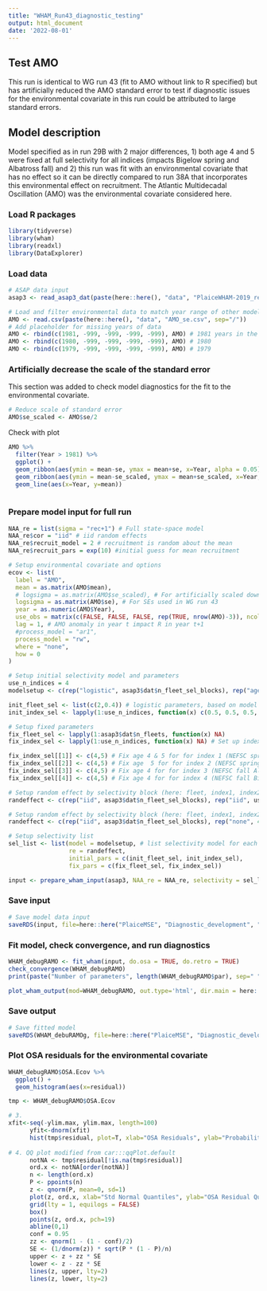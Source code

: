 ```yaml
---
title: "WHAM_Run43_diagnostic_testing"
output: html_document
date: '2022-08-01'
---
```

  
## Test AMO 
This run is identical to WG run 43 (fit to AMO without link to R specified) but has artificially reduced the AMO standard error to test if diagnostic issues for the environmental covariate in this run could be attributed to large standard errors. 
  
## Model description
Model specified as in run 29B with 2 major differences, 1) both age 4 and 5 were fixed at full selectivity for all indices (impacts Bigelow spring and Albatross fall) and 2) this run was fit with an environmental covariate that has no effect so it can be directly compared to run 38A that incorporates this environmental effect on recruitment. The Atlantic Multidecadal Oscillation (AMO) was the environmental covariate considered here.

### Load R packages
```r
library(tidyverse)
library(wham)
library(readxl)
library(DataExplorer)
```

### Load data
```r
# ASAP data input
asap3 <- read_asap3_dat(paste(here::here(), "data", "PlaiceWHAM-2019_revised_NEFSC-LW-WAA_splitNEFSC-BigUnit.DAT", sep="/"))

# Load and filter environmental data to match year range of other model data
AMO <- read.csv(paste(here::here(), "data", "AMO_se.csv", sep="/"))
# Add placeholder for missing years of data
AMO <- rbind(c(1981, -999, -999, -999, -999), AMO) # 1981 years in the wrong order will cause R to bomb
AMO <- rbind(c(1980, -999, -999, -999, -999), AMO) # 1980
AMO <- rbind(c(1979, -999, -999, -999, -999), AMO) # 1979
```

### Artificially decrease the scale of the standard error
This section was added to check model diagnostics for the fit to the environmental covariate.
```r
# Reduce scale of standard error
AMO$se_scaled <- AMO$se/2

```
Check with plot
```r
AMO %>%
  filter(Year > 1981) %>%
  ggplot() +
  geom_ribbon(aes(ymin = mean-se, ymax = mean+se, x=Year, alpha = 0.05)) + # Original SE
  geom_ribbon(aes(ymin = mean-se_scaled, ymax = mean+se_scaled, x=Year, alpha = 0.05)) + # Scaled SE
  geom_line(aes(x=Year, y=mean)) 
  
```

### Prepare model input for full run
```r
NAA_re = list(sigma = "rec+1") # Full state-space model
NAA_re$cor = "iid" # iid random effects
NAA_re$recruit_model = 2 # recruitment is random about the mean
NAA_re$recruit_pars = exp(10) #initial guess for mean recruitment

# Setup environmental covariate and options
ecov <- list(
  label = "AMO",
  mean = as.matrix(AMO$mean),
  # logsigma = as.matrix(AMO$se_scaled), # For artificially scaled down standard errors
  logsigma = as.matrix(AMO$se), # For SEs used in WG run 43
  year = as.numeric(AMO$Year),
  use_obs = matrix(c(FALSE, FALSE, FALSE, rep(TRUE, nrow(AMO)-3)), ncol = 1, nrow=nrow(AMO)), # use all obs except the first 3 (no data 1979, 1980, and 1981 not full year of data in 1981) 
  lag = 1, # AMO anomaly in year t impact R in year t+1
  #process_model = "ar1",
  process_model = "rw",
  where = "none", 
  how = 0 
)

# Setup initial selectivity model and parameters
use_n_indices = 4
modelsetup <- c(rep("logistic", asap3$dat$n_fleet_sel_blocks), rep("age-specific", use_n_indices))

init_fleet_sel <- list(c(2,0.4)) # logistic parameters, based on model type
init_index_sel <- lapply(1:use_n_indices, function(x) c(0.5, 0.5, 0.5, 1, 1, 0.5, 0.5, 0.5, 0.5, 0.5, 0.5))

# Setup fixed parameters
fix_fleet_sel <- lapply(1:asap3$dat$n_fleets, function(x) NA) 
fix_index_sel <- lapply(1:use_n_indices, function(x) NA) # Set up index object

fix_index_sel[[1]] <- c(4,5) # Fix age 4 & 5 for for index 1 (NEFSC spring Albatross)
fix_index_sel[[2]] <- c(4,5) # Fix age  5 for for index 2 (NEFSC spring Bigelow)
fix_index_sel[[3]] <- c(4,5) # Fix age 4 for for index 3 (NEFSC fall Albatross)
fix_index_sel[[4]] <- c(4,5) # Fix age 4 for for index 4 (NEFSC fall Bigelow)

# Setup random effect by selectivity block (here: fleet, index1, index2)
randeffect <- c(rep("iid", asap3$dat$n_fleet_sel_blocks), rep("iid", use_n_indices))

# Setup random effect by selectivity block (here: fleet, index1, index2, index3, index4)
randeffect <- c(rep("iid", asap3$dat$n_fleet_sel_blocks), rep("none", 4)) # Don't include selectivity random effects for any surveys 

# Setup selectivity list
sel_list <- list(model = modelsetup, # list selectivity model for each fleet and index
                 re = randeffect,
                 initial_pars = c(init_fleet_sel, init_index_sel),
                 fix_pars = c(fix_fleet_sel, fix_index_sel))

input <- prepare_wham_input(asap3, NAA_re = NAA_re, selectivity = sel_list, ecov=ecov, model_name = "Debugging") 
```

### Save input
```r
# Save model data input
saveRDS(input, file=here::here("PlaiceMSE", "Diagnostic_development", "Debug_R-AMO", "input_debugRAMO.rds"))
```

### Fit model, check convergence, and run diagnostics
```r
WHAM_debugRAMO <- fit_wham(input, do.osa = TRUE, do.retro = TRUE) 
check_convergence(WHAM_debugRAMO)
print(paste("Number of parameters", length(WHAM_debugRAMO$par), sep=" "))

plot_wham_output(mod=WHAM_debugRAMO, out.type='html', dir.main = here::here("PlaiceMSE", "Diagnostic_development", "Debug_R-AMO"))
```

### Save output
```r
# Save fitted model
saveRDS(WHAM_debuRAMOg, file=here::here("PlaiceMSE", "Diagnostic_development", "Debug_R-AMO", "WHAM_debugAMO_model.rds"))
```

### Plot OSA residuals for the environmental covariate
```r
WHAM_debugRAMO$OSA.Ecov %>%
  ggplot() +
  geom_histogram(aes(x=residual))

tmp <- WHAM_debugRAMO$OSA.Ecov

# 3.
xfit<-seq(-ylim.max, ylim.max, length=100)
      yfit<-dnorm(xfit)
      hist(tmp$residual, plot=T, xlab="OSA Residuals", ylab="Probability Density", freq=F, main=NULL, breaks="scott")
      
# 4. QQ plot modified from car:::qqPlot.default
      notNA <- tmp$residual[!is.na(tmp$residual)]
      ord.x <- notNA[order(notNA)]
      n <- length(ord.x)
      P <- ppoints(n)
      z <- qnorm(P, mean=0, sd=1)
      plot(z, ord.x, xlab="Std Normal Quantiles", ylab="OSA Residual Quantiles", main="")
      grid(lty = 1, equilogs = FALSE)
      box()
      points(z, ord.x, pch=19)
      abline(0,1)
      conf = 0.95
      zz <- qnorm(1 - (1 - conf)/2)
      SE <- (1/dnorm(z)) * sqrt(P * (1 - P)/n)
      upper <- z + zz * SE
      lower <- z - zz * SE
      lines(z, upper, lty=2)
      lines(z, lower, lty=2)
```

